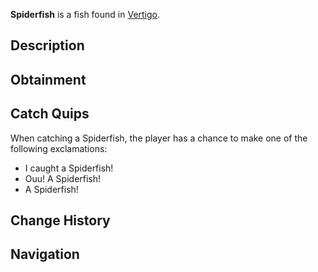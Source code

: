 {{FishInfobox
|image          = Spiderfish.png
|rarity         = Common
|sea            = First Sea
|location       = [[Vertigo]]
|sublocation    = 
|sources        = Fishing Rod
|radar_location = 
|xp             = 20
|weather        = 
|time           = 
|season         = Winter
|bait           = 
|base_weight    = 1
|base_value     = 30
|weight_range   = 0.7
|base_chance    = 90
|base_resil     = 90
}}
'''Spiderfish''' is a {{Rarity|Common}} fish found in [[Vertigo]].

== Description ==
{{Description|The Spiderfish is a rare void fish, caught only in Vertigos calm waters. They are schooling fish and are a common prey of Vertigos vicious predators.|Bestiary Entry}}

== Obtainment ==
{{Description|Found commonly in Vertigo.|Bestiary Hint}}
{{Fish Availability|
Vertigo/Vertigos Dip
|top_rods      = 
Training Rod\501698.3\501698.3;
Leviathan's Fang Rod\312153.36\151013.99;
Trident Rod\298895.22\178116.1;
No-Life Rod\295979.29\255824.71;
Free Spirit Rod\295832.64\177897.93;
Flimsy Rod\269499.54\257218.14;
The Lost Rod\245894.99\184819.18;
Fast Rod\257098.03\257098.03;
Seraphic Rod\278057.69\254817.61;
Long Rod\220437.46\155603.59;
Ethereal Prism Rod\273622.4\39276.08;
Challenger's Rod\265350.86\233237.75;
Rod Of The Forgotten Fang\261429.19\232684.31;
Rod Of The Exalted One\257269.86\165569.59;
Rod Of The Depths\257028.49\211980.93;
Zeus Rod\256524.49\217487.15;
Blazebringer Rod\251659.52\205356.52;
Verdant Shear Rod\248092.48\218046.24;
Volcanic Rod\239594.1\176793.26;
Depthseeker Rod\239508.21\198935.43;
Avalanche Rod\237914.32\178858.91;
Steady Rod\128665.05\95050.86
|recommended   = Training Rod
}}

== Catch Quips ==
When catching a Spiderfish, the player has a chance to make one of the following exclamations:
* I caught a Spiderfish!
* Ouu! A Spiderfish!
* A Spiderfish!

== Change History ==
{{Change History|{{subst:Current Version}}}}

== Navigation ==
{{Fish Navbox|Vertigo}}